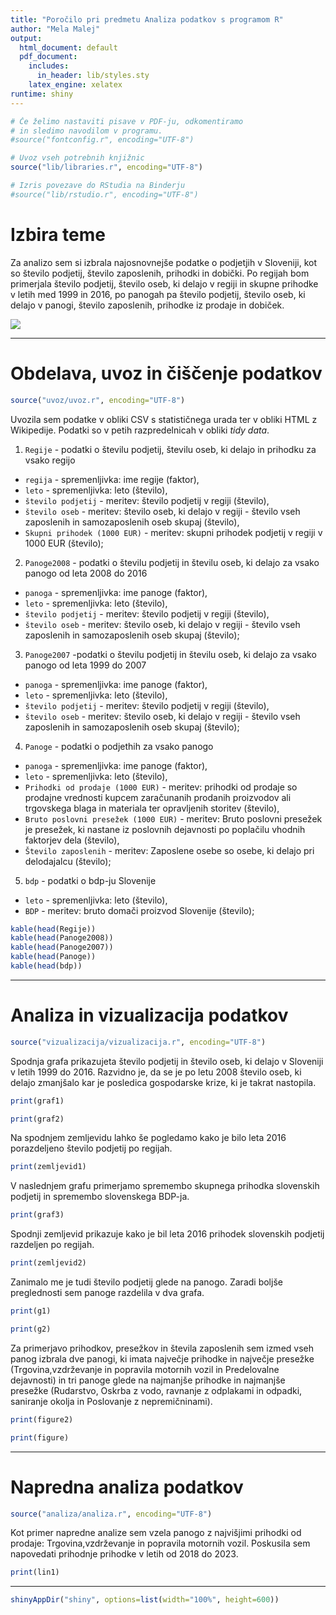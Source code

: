 ```yaml
---
title: "Poročilo pri predmetu Analiza podatkov s programom R"
author: "Mela Malej"
output:
  html_document: default
  pdf_document:
    includes:
      in_header: lib/styles.sty
    latex_engine: xelatex
runtime: shiny
---
```


```r
# Če želimo nastaviti pisave v PDF-ju, odkomentiramo
# in sledimo navodilom v programu.
#source("fontconfig.r", encoding="UTF-8")

# Uvoz vseh potrebnih knjižnic
source("lib/libraries.r", encoding="UTF-8")

```


```r
# Izris povezave do RStudia na Binderju
#source("lib/rstudio.r", encoding="UTF-8")
```

# Izbira teme

Za analizo sem si izbrala najosnovnejše podatke o podjetjih v Sloveniji, kot so število podjetij,
število zaposlenih, prihodki in dobički. Po regijah bom primerjala število podjetij, število oseb, ki delajo v regiji in skupne prihodke v letih med 1999 in 2016, po panogah pa število podjetij, število oseb, ki delajo v panogi, število zaposlenih, prihodke iz prodaje in dobiček.

![](slike/grb.png)

***

# Obdelava, uvoz in čiščenje podatkov

```r
source("uvoz/uvoz.r", encoding="UTF-8")
```

Uvozila sem podatke v obliki CSV s statističnega urada ter v obliki HTML
z Wikipedije. Podatki so v petih razpredelnicah v obliki *tidy data*.

1. `Regije` - podatki o številu podjetij, številu oseb, ki delajo in prihodku za vsako regijo
  - `regija` - spremenljivka: ime regije  (faktor),
  - `leto` - spremenljivka: leto  (število),
  - `število podjetij` - meritev: število podjetij v regiji (število),
  - `število oseb` - meritev: število oseb, ki delajo v regiji - število vseh zaposlenih in     samozaposlenih oseb skupaj (število),
  - `Skupni prihodek (1000 EUR)` - meritev: skupni prihodek podjetij v regiji v 1000 EUR (število);

2. `Panoge2008` - podatki o številu podjetij in številu oseb, ki delajo za vsako panogo od leta 2008 do 2016
  - `panoga` - spremenljivka: ime panoge  (faktor),
  - `leto` - spremenljivka: leto  (število),
  - `število podjetij` - meritev: število podjetij v regiji (število),
  - `število oseb` - meritev: število oseb, ki delajo v regiji - število vseh zaposlenih in     samozaposlenih oseb skupaj (število);
  
3. `Panoge2007` -podatki o številu podjetij in številu oseb, ki delajo za vsako panogo od leta 1999 do 2007
  - `panoga` - spremenljivka: ime panoge  (faktor),
  - `leto` - spremenljivka: leto  (število),
  - `število podjetij` - meritev: število podjetij v regiji (število),
  - `število oseb` - meritev: število oseb, ki delajo v regiji - število vseh zaposlenih in samozaposlenih oseb skupaj (število);
  
4. `Panoge` - podatki o podjethih za vsako panogo 
  - `panoga` - spremenljivka: ime panoge  (faktor),
  - `leto` - spremenljivka: leto  (število),
  - `Prihodki od prodaje (1000 EUR)` - meritev: prihodki od prodaje so prodajne vrednosti kupcem zaračunanih prodanih proizvodov ali trgovskega blaga in materiala ter opravljenih storitev (število),
  - `Bruto poslovni presežek (1000 EUR)` - meritev: Bruto poslovni presežek je presežek, ki nastane iz poslovnih dejavnosti po poplačilu vhodnih faktorjev dela (število),
  - `Število zaposlenih` - meritev: Zaposlene osebe so osebe, ki delajo pri delodajalcu (število);
  
5. `bdp` - podatki o bdp-ju Slovenije
  - `leto` - spremenljivka: leto  (število),
  - `BDP` - meritev: bruto domači proizvod Slovenije (število);

```r
kable(head(Regije))
kable(head(Panoge2008))
kable(head(Panoge2007))
kable(head(Panoge))
kable(head(bdp))
```  

***


# Analiza in vizualizacija podatkov

```r
source("vizualizacija/vizualizacija.r", encoding="UTF-8")
```

Spodnja grafa prikazujeta število podjetij in število oseb, ki delajo v Sloveniji v letih 1999 do 2016.
Razvidno je, da se je po letu 2008 število oseb, ki delajo zmanjšalo kar je posledica gospodarske krize, ki je takrat nastopila.

```r
print(graf1)
```

```r
print(graf2)
```

Na spodnjem zemljevidu lahko še pogledamo kako je bilo leta 2016 porazdeljeno število podjetij po regijah.

```r
print(zemljevid1)
```


V naslednjem grafu primerjamo spremembo skupnega prihodka slovenskih podjetij in spremembo slovenskega BDP-ja. 

```r
print(graf3)
```

Spodnji zemljevid prikazuje kako je bil leta 2016 prihodek slovenskih podjetij razdeljen po regijah.

```r
print(zemljevid2)
```

Zanimalo me je tudi število podjetij glede na panogo. Zaradi boljše preglednosti sem panoge razdelila v dva grafa.

```r
print(g1)
```

```r
print(g2)
```

Za primerjavo prihodkov, presežkov in števila zaposlenih sem izmed vseh panog izbrala dve panogi, ki imata največje prihodke in največje presežke (Trgovina,vzdrževanje in popravila motornih vozil in Predelovalne dejavnosti) in tri panoge glede na najmanjše prihodke in najmanjše presežke (Rudarstvo, Oskrba z vodo, ravnanje z odplakami in odpadki, saniranje okolja in Poslovanje z nepremičninami).

```r
print(figure2)
```

```r
print(figure)
```

***

# Napredna analiza podatkov

```r
source("analiza/analiza.r", encoding="UTF-8")
```

Kot primer napredne analize sem vzela panogo z najvišjimi prihodki od prodaje: Trgovina,vzdrževanje in popravila motornih vozil. Poskusila sem napovedati prihodnje prihodke v letih od 2018 do 2023.

```r
print(lin1)
```

***

```r
shinyAppDir("shiny", options=list(width="100%", height=600))
```
